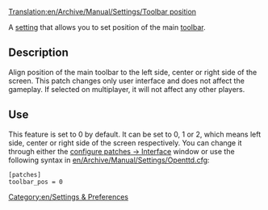 [[Translation:en/Archive/Manual/Settings/Toolbar position]]


A [[en/Archive/Manual/Settings/Advanced Settings|setting]] that allows you to set position of the main [[en/Manual/Game interface#the-menu-bar|toolbar]].

== Description ==
Align position of the main toolbar to the left side, center or right side of the screen.
This patch changes only user interface and does not affect the gameplay. If selected on multiplayer, it will not affect any other players.

== Use ==
This feature is set to 0 by default. It can be set to 0, 1 or 2, which means left side, center or right side of the screen respectively. You can change it through either the [[en/Archive/Manual/Settings/Advanced Settings/Interface#position-of-the-main-toolbar|configure patches -> Interface]] window or use the following syntax in [[en/Archive/Manual/Settings/Openttd.cfg]]:
<pre>[patches]
toolbar_pos = 0</pre>


[[Category:en/Settings & Preferences]]